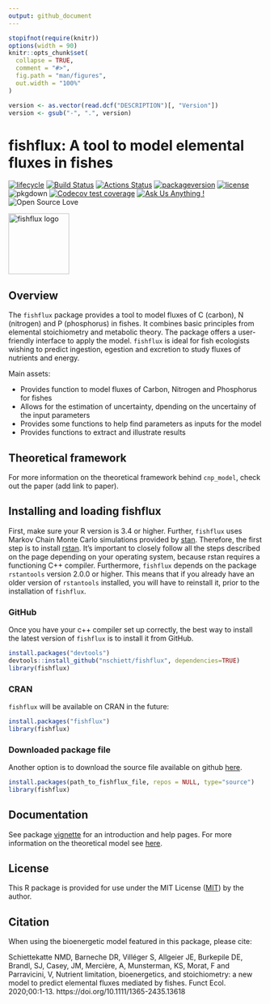 ```yaml
---
output: github_document
---
```


<!-- README.md is generated from README.Rmd. Please edit that file -->

```r
stopifnot(require(knitr))
options(width = 90)
knitr::opts_chunk$set(
  collapse = TRUE,
  comment = "#>",
  fig.path = "man/figures",
  out.width = "100%"
)
```

```r
version <- as.vector(read.dcf("DESCRIPTION")[, "Version"])
version <- gsub("-", ".", version)
```

fishflux: A tool to model elemental fluxes in fishes
====================================================

[![lifecycle](https://img.shields.io/badge/lifecycle-stable-green.svg)](https://www.tidyverse.org/lifecycle/#stable)
[![Build Status](http://badges.herokuapp.com/travis/nschiett/fishflux?branch=master&label=build&style=plastic&logo=travisci)](https://travis-ci.org/nschiett/fishflux)
[![Actions Status](https://github.com/nschiett/fishflux/workflows/R-CMD-check/badge.svg)](https://github.com/nschiett/fishflux/actions)
[![packageversion](https://img.shields.io/badge/Package%20version-`r version`-blue.svg)](commits/master)
[![license](https://img.shields.io/badge/license-MIT + file LICENSE-lightgrey.svg)](https://choosealicense.com/)
![pkgdown](https://github.com/nschiett/fishflux/workflows/pkgdown/badge.svg)
[![Codecov test
coverage](https://codecov.io/gh/nschiett/fishflux/branch/master/graph/badge.svg)](https://codecov.io/gh/nschiett/fishflux?branch=maste)
[![Ask Us Anything
\!](https://img.shields.io/badge/Ask%20us-anything-1abc9c.svg)](https://github.com/nschiett/fishflux/issues/new)
![Open Source
Love](https://badges.frapsoft.com/os/v2/open-source.svg?v=103)


<img src="man/figures/fishflux.png" width = 120 alt="fishflux logo"/>

Overview
--------

The `fishflux` package provides a tool to model fluxes of C (carbon), N (nitrogen) and P (phosphorus) in fishes. It combines basic principles from elemental stoichiometry and metabolic theory. The package offers a user-friendly interface to apply the model. `fishflux` is ideal for fish ecologists wishing to predict ingestion, egestion and excretion to study fluxes of nutrients and energy. 

Main assets:
  
- Provides function to model fluxes of Carbon, Nitrogen and Phosphorus for fishes
- Allows for the estimation of uncertainty, dpending on the uncertainy of the input parameters
- Provides some functions to help find parameters as inputs for the model
- Provides functions to extract and illustrate results



Theoretical framework
---------------------

For more information on the theoretical framework behind `cnp_model`,
check out the paper (add link to paper).

Installing and loading fishflux
-------------------------------
First, make sure your R version is 3.4 or higher. Further, `fishflux` uses Markov Chain Monte Carlo simulations provided by
[stan](https://github.com/stan-dev/rstan/wiki/RStan-Getting-Started).
Therefore, the first step is to install
[rstan](https://github.com/stan-dev/rstan/wiki/RStan-Getting-Started). It's important to closely follow all the steps described on the page depending on your operating system, because rstan requires a functioning C++ compiler. Furthermore, `fishflux` depends on the package `rstantools` version 2.0.0 or higher. This means that if you already have an older version of `rstantools` installed, you will have to reinstall it, prior to the installation of `fishflux`.

### GitHub

Once you have your c++ compiler set up correctly, the best way to install the latest version of `fishflux` is to install it from GitHub.

``` r
install.packages("devtools")
devtools::install_github("nschiett/fishflux", dependencies=TRUE)
library(fishflux)
```

### CRAN

`fishflux` will be available on CRAN in the future:

``` r
install.packages("fishflux")
library(fishflux)
```

### Downloaded package file

Another option is to download the source file available on github
[here](https://github.com/nschiett/fishflux).

``` r
install.packages(path_to_fishflux_file, repos = NULL, type="source")
library(fishflux)
```

Documentation
-------------

See package [vignette](https://nschiett.github.io/fishflux/articles/intro_to_fishflux.html) for an introduction and help pages. For more information on the theoretical model see [here](https://doi.org/10.1111/1365-2435.13618).

License
--------

This R package is provided for use under the MIT License ([MIT](http://opensource.org/licenses/MIT)) by the author.


Citation
--------

When using the bioenergetic model featured in this package, please cite:

Schiettekatte NMD, Barneche DR, Villéger S, Allgeier JE, Burkepile DE, Brandl, SJ, Casey, JM, Mercière, A, Munsterman, KS, Morat, F and Parravicini, V, Nutrient limitation, bioenergetics, and stoichiometry: a new model to predict elemental fluxes mediated by fishes. Funct Ecol. 2020;00:1-13. https://doi.org/10.1111/1365-2435.13618
